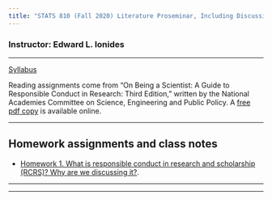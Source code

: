 ```yaml
---
title: "STATS 810 (Fall 2020) Literature Proseminar, Including Discussions on Responsible Conduct in Research and Scholarship"
---
```


<h3> Instructor: Edward L. Ionides </h3>

-------------

[Syllabus](syllabus.pdf) 

Reading assignments come from "On Being a Scientist: A Guide to Responsible Conduct in Research: Third Edition," written by the National Academies Committee on Science, Engineering and Public Policy. 
A [free pdf copy](http://www.nap.edu/catalog.php?record_id=12192) is available online.


----------

## Homework assignments and class notes 

* [Homework 1. What is responsible conduct in research and scholarship (RCRS)? Why are we discussing it?](hw01.pdf).

<!--
[Class 1 notes](class01.pdf).

* [Homework 2. Building and maintaining healthy mentor/mentee relationships](hw02.pdf). [Class 2 notes](class02.pdf).
    
* [Homework 3. Publication and peer review](hw03.pdf). [Class 3 notes](class03.pdf).

* [Homework 4. Academic misconduct](hw04.pdf). [Class 4 notes](class04.pdf).

* [Homework 5. Data and the reproducibility of research results](hw05.pdf). [Class 5 notes](class05.pdf).

* [Homework 6. Conflicts of interest and conflicts of commitment](hw06.pdf). [Class 6 notes](class06.pdf).

* [Homework 7. Collaborative research & Human participants and animal subjects](hw07.pdf). [Class 7 notes](class07.pdf).

* [Homework 8. Encouraging responsible conduct in class, as teacher and student
](hw08.pdf). [Class 8 notes](class08.pdf).


-->

------------

-----------
